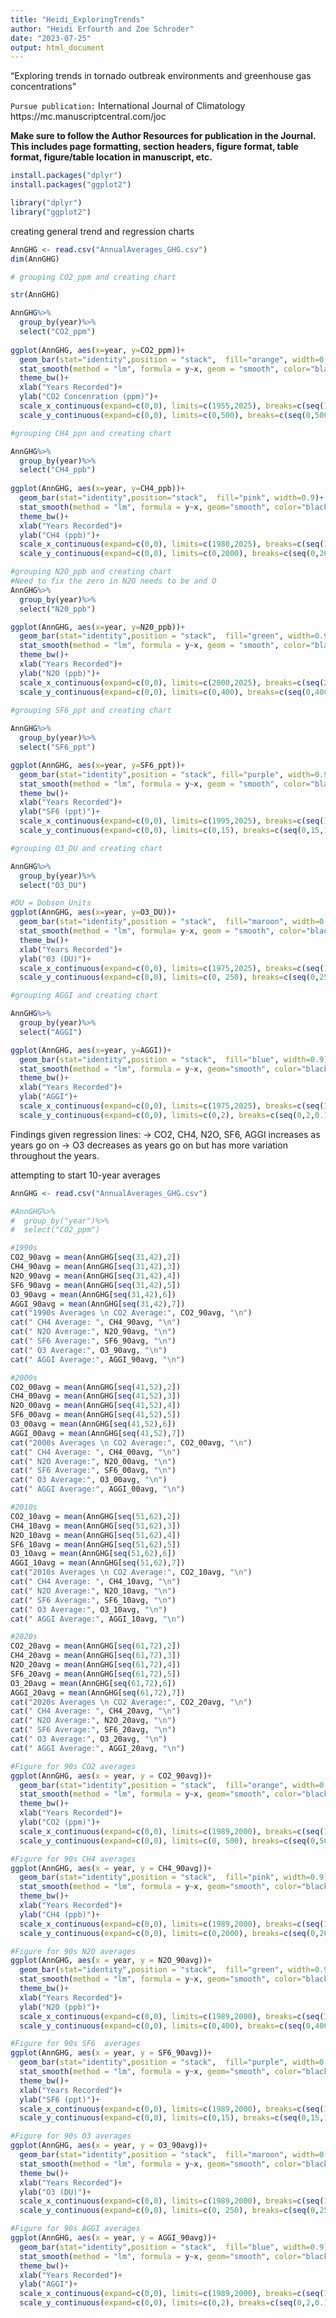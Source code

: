 ```yaml
---
title: "Heidi_ExploringTrends"
author: "Heidi Erfourth and Zoe Schroder"
date: "2023-07-25"
output: html_document
---
```


“Exploring trends in tornado outbreak environments and greenhouse gas concentrations” 

`Pursue publication:` International Journal of Climatology
                      https://mc.manuscriptcentral.com/joc 

**Make sure to follow the Author Resources for publication in the Journal. This includes page formatting, section headers, figure format, table format, figure/table location in manuscript, etc.**

```r
install.packages("dplyr")
install.packages("ggplot2")
```

```r
library("dplyr")
library("ggplot2")
```

creating general trend and regression charts 
```r
AnnGHG <- read.csv("AnnualAverages_GHG.csv")
dim(AnnGHG)

# grouping CO2_ppm and creating chart

str(AnnGHG)

AnnGHG%>%
  group_by(year)%>%
  select("CO2_ppm")
  
ggplot(AnnGHG, aes(x=year, y=CO2_ppm))+
  geom_bar(stat="identity",position = "stack",  fill="orange", width=0.9)+
  stat_smooth(method = "lm", formula = y~x, geom = "smooth", color="black",linewidth=1.5)+
  theme_bw()+
  xlab("Years Recorded")+
  ylab("CO2 Concenration (ppm)")+
  scale_x_continuous(expand=c(0,0), limits=c(1955,2025), breaks=c(seq(1960,2025,10)))+
  scale_y_continuous(expand=c(0,0), limits=c(0,500), breaks=c(seq(0,500,50)))

#grouping CH4_ppn and creating chart

AnnGHG%>%
  group_by(year)%>%
  select("CH4_ppb")
  
ggplot(AnnGHG, aes(x=year, y=CH4_ppb))+
  geom_bar(stat="identity",position="stack",  fill="pink", width=0.9)+
  stat_smooth(method = "lm", formula = y~x, geom="smooth", color="black", linewidth=1.5)+
  theme_bw()+
  xlab("Years Recorded")+
  ylab("CH4 (ppb)")+
  scale_x_continuous(expand=c(0,0), limits=c(1980,2025), breaks=c(seq(1980, 2025, 10)))+
  scale_y_continuous(expand=c(0,0), limits=c(0,2000), breaks=c(seq(0,2000,100)))

#grouping N2O_ppb and creating chart
#Need to fix the zero in N2O needs to be and O
AnnGHG%>%
  group_by(year)%>%
  select("N20_ppb")

ggplot(AnnGHG, aes(x=year, y=N20_ppb))+
  geom_bar(stat="identity",position = "stack",  fill="green", width=0.9)+
  stat_smooth(method = "lm", formula = y~x, geom = "smooth", color="black", linewidth=1.5)+
  theme_bw()+
  xlab("Years Recorded")+
  ylab("N2O (ppb)")+
  scale_x_continuous(expand=c(0,0), limits=c(2000,2025), breaks=c(seq(2000, 2025, 4)))+
  scale_y_continuous(expand=c(0,0), limits=c(0,400), breaks=c(seq(0,400,25)))
  
#grouping SF6_ppt and creating chart

AnnGHG%>%
  group_by(year)%>%
  select("SF6_ppt")

ggplot(AnnGHG, aes(x=year, y=SF6_ppt))+
  geom_bar(stat="identity",position = "stack", fill="purple", width=0.9)+
  stat_smooth(method = "lm", formula = y~x, geom = "smooth", color="black", linewidth=1.5)+
  theme_bw()+
  xlab("Years Recorded")+
  ylab("SF6 (ppt)")+
  scale_x_continuous(expand=c(0,0), limits=c(1995,2025), breaks=c(seq(1995, 2025, 4)))+
  scale_y_continuous(expand=c(0,0), limits=c(0,15), breaks=c(seq(0,15,1)))

#grouping O3_DU and creating chart

AnnGHG%>%
  group_by(year)%>%
  select("O3_DU")

#DU = Dobson Units
ggplot(AnnGHG, aes(x=year, y=O3_DU))+
  geom_bar(stat="identity",position = "stack",  fill="maroon", width=0.9)+
  stat_smooth(method = "lm", formula= y~x, geom = "smooth", color="black", linewidth=1.5)+
  theme_bw()+
  xlab("Years Recorded")+
  ylab("03 (DU)")+
  scale_x_continuous(expand=c(0,0), limits=c(1975,2025), breaks=c(seq(1975, 2025, 4)))+
  scale_y_continuous(expand=c(0,0), limits=c(0, 250), breaks=c(seq(0,250, 25)))

#grouping AGGI and creating chart

AnnGHG%>%
  group_by(year)%>%
  select("AGGI")

ggplot(AnnGHG, aes(x=year, y=AGGI))+
  geom_bar(stat="identity",position = "stack",  fill="blue", width=0.9)+
  stat_smooth(method = "lm", formula = y~x, geom="smooth", color="black", linewidth=1.5)+
  theme_bw()+
  xlab("Years Recorded")+
  ylab("AGGI")+
  scale_x_continuous(expand=c(0,0), limits=c(1975,2025), breaks=c(seq(1975, 2025, 4)))+
  scale_y_continuous(expand=c(0,0), limits=c(0,2), breaks=c(seq(0,2,0.1)))

```
Findings given regression lines:
  -> CO2, CH4, N2O, SF6, AGGI  increases as years go on
  -> O3 decreases as years go on but has more variation throughout the years. 

attempting to start 10-year averages
```r
AnnGHG <- read.csv("AnnualAverages_GHG.csv")

#AnnGHG%>%
#  group_by("year")%>%
#  select("CO2_ppm")

#1990s 
CO2_90avg = mean(AnnGHG[seq(31,42),2]) 
CH4_90avg = mean(AnnGHG[seq(31,42),3])
N2O_90avg = mean(AnnGHG[seq(31,42),4]) 
SF6_90avg = mean(AnnGHG[seq(31,42),5]) 
O3_90avg = mean(AnnGHG[seq(31,42),6]) 
AGGI_90avg = mean(AnnGHG[seq(31,42),7]) 
cat("1990s Averages \n CO2 Average:", CO2_90avg, "\n")
cat(" CH4 Average: ", CH4_90avg, "\n")
cat(" N2O Average:", N2O_90avg, "\n")
cat(" SF6 Average:", SF6_90avg, "\n")
cat(" O3 Average:", O3_90avg, "\n")
cat(" AGGI Average:", AGGI_90avg, "\n")

#2000s 
CO2_00avg = mean(AnnGHG[seq(41,52),2]) 
CH4_00avg = mean(AnnGHG[seq(41,52),3])
N2O_00avg = mean(AnnGHG[seq(41,52),4]) 
SF6_00avg = mean(AnnGHG[seq(41,52),5]) 
O3_00avg = mean(AnnGHG[seq(41,52),6]) 
AGGI_00avg = mean(AnnGHG[seq(41,52),7]) 
cat("2000s Averages \n CO2 Average:", CO2_00avg, "\n")
cat(" CH4 Average: ", CH4_00avg, "\n")
cat(" N2O Average:", N2O_00avg, "\n")
cat(" SF6 Average:", SF6_00avg, "\n")
cat(" O3 Average:", O3_00avg, "\n")
cat(" AGGI Average:", AGGI_00avg, "\n")

#2010s
CO2_10avg = mean(AnnGHG[seq(51,62),2]) 
CH4_10avg = mean(AnnGHG[seq(51,62),3])
N2O_10avg = mean(AnnGHG[seq(51,62),4]) 
SF6_10avg = mean(AnnGHG[seq(51,62),5]) 
O3_10avg = mean(AnnGHG[seq(51,62),6]) 
AGGI_10avg = mean(AnnGHG[seq(51,62),7]) 
cat("2010s Averages \n CO2 Average:", CO2_10avg, "\n")
cat(" CH4 Average: ", CH4_10avg, "\n")
cat(" N2O Average:", N2O_10avg, "\n")
cat(" SF6 Average:", SF6_10avg, "\n")
cat(" O3 Average:", O3_10avg, "\n")
cat(" AGGI Average:", AGGI_10avg, "\n")

#2020s 
CO2_20avg = mean(AnnGHG[seq(61,72),2]) 
CH4_20avg = mean(AnnGHG[seq(61,72),3])
N2O_20avg = mean(AnnGHG[seq(61,72),4]) 
SF6_20avg = mean(AnnGHG[seq(61,72),5]) 
O3_20avg = mean(AnnGHG[seq(61,72),6]) 
AGGI_20avg = mean(AnnGHG[seq(61,72),7]) 
cat("2020s Averages \n CO2 Average:", CO2_20avg, "\n")
cat(" CH4 Average: ", CH4_20avg, "\n")
cat(" N2O Average:", N2O_20avg, "\n")
cat(" SF6 Average:", SF6_20avg, "\n")
cat(" O3 Average:", O3_20avg, "\n")
cat(" AGGI Average:", AGGI_20avg, "\n")

#Figure for 90s CO2 averages
ggplot(AnnGHG, aes(x = year, y = CO2_90avg))+
  geom_bar(stat="identity",position = "stack",  fill="orange", width=0.9)+
  stat_smooth(method = "lm", formula = y~x, geom="smooth", color="black", linewidth=1.5)+
  theme_bw()+
  xlab("Years Recorded")+
  ylab("CO2 (ppm)")+
  scale_x_continuous(expand=c(0,0), limits=c(1989,2000), breaks=c(seq(1989, 2000, 1)))+
  scale_y_continuous(expand=c(0,0), limits=c(0, 500), breaks=c(seq(0,500, 100)))

#Figure for 90s CH4 averages
ggplot(AnnGHG, aes(x = year, y = CH4_90avg))+
  geom_bar(stat="identity",position = "stack",  fill="pink", width=0.9)+
  stat_smooth(method = "lm", formula = y~x, geom="smooth", color="black", linewidth=1.5)+
  theme_bw()+
  xlab("Years Recorded")+
  ylab("CH4 (ppb)")+
  scale_x_continuous(expand=c(0,0), limits=c(1989,2000), breaks=c(seq(1989, 2000, 1)))+
  scale_y_continuous(expand=c(0,0), limits=c(0,2000), breaks=c(seq(0,2000,100)))

#Figure for 90s N2O averages
ggplot(AnnGHG, aes(x = year, y = N2O_90avg))+
  geom_bar(stat="identity",position = "stack",  fill="green", width=0.9)+
  stat_smooth(method = "lm", formula = y~x, geom="smooth", color="black", linewidth=1.5)+
  theme_bw()+
  xlab("Years Recorded")+
  ylab("N2O (ppb)")+
  scale_x_continuous(expand=c(0,0), limits=c(1989,2000), breaks=c(seq(1989, 2000, 1)))+
  scale_y_continuous(expand=c(0,0), limits=c(0,400), breaks=c(seq(0,400,25)))

#Figure for 90s SF6  averages
ggplot(AnnGHG, aes(x = year, y = SF6_90avg))+
  geom_bar(stat="identity",position = "stack",  fill="purple", width=0.9)+
  stat_smooth(method = "lm", formula = y~x, geom="smooth", color="black", linewidth=1.5)+
  theme_bw()+
  xlab("Years Recorded")+
  ylab("SF6 (ppt)")+
  scale_x_continuous(expand=c(0,0), limits=c(1989,2000), breaks=c(seq(1989, 2000, 1)))+
  scale_y_continuous(expand=c(0,0), limits=c(0,15), breaks=c(seq(0,15,1)))

#Figure for 90s O3 averages
ggplot(AnnGHG, aes(x = year, y = O3_90avg))+
  geom_bar(stat="identity",position = "stack",  fill="maroon", width=0.9)+
  stat_smooth(method = "lm", formula = y~x, geom="smooth", color="black", linewidth=1.5)+
  theme_bw()+
  xlab("Years Recorded")+
  ylab("O3 (DU)")+
  scale_x_continuous(expand=c(0,0), limits=c(1989,2000), breaks=c(seq(1989, 2000, 1)))+
  scale_y_continuous(expand=c(0,0), limits=c(0, 250), breaks=c(seq(0,250, 25)))

#Figure for 90s AGGI averages
ggplot(AnnGHG, aes(x = year, y = AGGI_90avg))+
  geom_bar(stat="identity",position = "stack",  fill="blue", width=0.9)+
  stat_smooth(method = "lm", formula = y~x, geom="smooth", color="black", linewidth=1.5)+
  theme_bw()+
  xlab("Years Recorded")+
  ylab("AGGI")+
  scale_x_continuous(expand=c(0,0), limits=c(1989,2000), breaks=c(seq(1989, 2000, 1)))+
  scale_y_continuous(expand=c(0,0), limits=c(0,2), breaks=c(seq(0,2,0.1)))
```

 